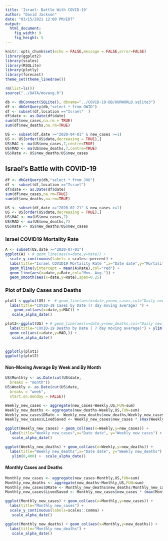 ---
title: 'Israel: Battle With COVID-19'
author: "David Jackson"
date: "03/15/2021 12:00 PM/EDT"
output: 
  html_document: 
    fig_width: 9
    fig_height: 5
---

```{r setup, include=FALSE}
knitr::opts_chunk$set(echo = FALSE,message = FALSE,error=FALSE)
library(ggplot2)
library(scales)
library(RSQLite)
library(plotly)
library(forecast)
theme_set(theme_linedraw())

```
```{r}
rm(list=ls())
source("../DATA/movavg.R")

db <- dbConnect(SQLite(), dbname="../COVID-19-DB/OURWORLD.sqlite3")
df <- dbGetQuery(db,"select * from OWID")
df <- subset(df,location =="Israel"  )
df$date <- as.Date(df$date)
sum(df$new_cases,na.rm = TRUE)
sum(df$new_deaths,na.rm=TRUE)

```
```{r}
US <- subset(df,date >="2020-04-01" & new_cases >=1)
US <- US[order(US$date,decreasing = TRUE),]
US$MAC <- ma(US$new_cases,7,centre=TRUE)
US$MAD <- ma(US$new_deaths,7,centre=TRUE)
US$Rate <- US$new_deaths/US$new_cases
```

## Israel's Battle with COVID-19

```{r}

df <- dbGetQuery(db,"select * from JHU")
df <- subset(df,location =="Israel")
df$date <- as.Date(df$date)
sum(df$new_cases,na.rm=TRUE)
sum(df$new_deaths,na.rm=TRUE)

```
```{r}
US <- subset(df,date >="2020-02-21" & new_cases >=1)
US <- US[order(US$date,decreasing = TRUE),]
US$MAC <- ma(US$new_cases,7)
US$MAD <- ma(US$new_deaths,7)
US$Rate <- US$new_deaths/US$new_cases
```

### Israel COVID19 Mortality Rate

```{r}
A <- subset(US,date >="2020-07-01")
ggplot(A) + # geom_line(aes(x=date,y=Rate)) +
  scale_y_continuous(labels = scales::percent) +
  labs(title="Israel COVID19 Mortality Rate ",x="Date date",y="Mortality Rate") +
  geom_hline(yintercept = mean(A$Rate),col="red") +
  geom_line(aes(x=date,y=Rate,col="Mov. Avg.")) +
  geom_smooth(aes(x=date,y=Rate),span=0.25)

```

### Plot of Daily Cases and Deaths

```{r}
plot1 <-ggplot(US) +  # geom_line(aes(x=date,y=new_cases,col="Daily new_cases")) +
  labs(title="COVID-19 Cases by Date (7 day moving average) ") +
    geom_col(aes(x=date,y=MAC)) +
   scale_alpha_date()

plot2<-ggplot(US) + # geom_line(aes(x=date,y=new_deaths,col="Daily new_deaths")) +
  labs(title="COVID-19 Deaths by Date ( 7 day moving average)") + ylim(0,100) +
  geom_col(aes(x=date,y=MAD,)) +
   scale_alpha_date()
  

ggplotly(plot1)
ggplotly(plot2)

```

#### Non-Moving Average By Week and By Month

```{r}
US$Monthly <- as.Date(cut(US$date,
  breaks = "month"))
US$Weekly <- as.Date(cut(US$date,
  breaks = "week",
  start.on.monday = FALSE))

```
```{r}
Weekly_new_cases <- aggregate(new_cases~Weekly,US,FUN=sum)
Weekly_new_deaths <- aggregate(new_deaths~Weekly,US,FUN=sum)
Weekly_new_cases$DRate <- Weekly_new_deaths$new_deaths/Weekly_new_cases$new_cases
Weekly_new_cases$LivedSaved <- Weekly_new_cases$new_cases * (max(Weekly_new_cases$DRate) - Weekly_new_cases$DRate) 

```
```{r}
ggplot(Weekly_new_cases) + geom_col(aes(x=Weekly,y=new_cases)) + 
  labs(title="Weekly new_cases",x="Date date", y="Weekly new_cases") +
   scale_alpha_date()

ggplot(Weekly_new_deaths) + geom_col(aes(x=Weekly,y=new_deaths)) + 
  labs(title="Weekly new_deaths",x="Date date", y="Weekly new_deaths") +
   ylim(0,400) +  scale_alpha_date()
``` 


#### Monthly Cases and Deaths

```{r}

Monthly_new_cases <- aggregate(new_cases~Monthly,US,FUN=sum)
Monthly_new_deaths <- aggregate(new_deaths~Monthly,US,FUN=sum)
Monthly_new_cases$DRate <- Monthly_new_deaths$new_deaths/Monthly_new_cases$new_cases
Monthly_new_cases$LivedSaved <- Monthly_new_cases$new_cases * (max(Monthly_new_cases$DRate) - Monthly_new_cases$DRate) * 100
```
```{r}
ggplot(Monthly_new_cases) + geom_col(aes(x=Monthly,y=new_cases)) +
  labs(title="Monthly new_cases") +
  scale_y_continuous(labels=scales::comma) +
   scale_alpha_date()

ggplot(Monthly_new_deaths) + geom_col(aes(x=Monthly,y=new_deaths)) +
  labs(title="Monthly new_deaths") +
   scale_alpha_date()
```



